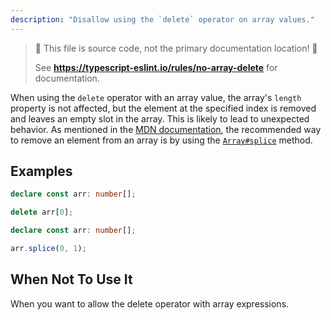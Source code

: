 ```yaml
---
description: "Disallow using the `delete` operator on array values."
---
```



> 🛑 This file is source code, not the primary documentation location! 🛑
>
> See **https://typescript-eslint.io/rules/no-array-delete** for documentation.

When using the `delete` operator with an array value, the array's `length` property is not affected,
but the element at the specified index is removed and leaves an empty slot in the array.
This is likely to lead to unexpected behavior. As mentioned in the
[MDN documentation](https://developer.mozilla.org/en-US/docs/Web/JavaScript/Reference/Operators/delete#deleting_array_elements),
the recommended way to remove an element from an array is by using the
[`Array#splice`](https://developer.mozilla.org/en-US/docs/Web/JavaScript/Reference/Global_Objects/Array/splice) method.

## Examples

<Tabs>
<TabItem value="❌ Incorrect">

```ts
declare const arr: number[];

delete arr[0];
```

</TabItem>
<TabItem value="✅ Correct">

```ts
declare const arr: number[];

arr.splice(0, 1);
```

</TabItem>
</Tabs>

## When Not To Use It

When you want to allow the delete operator with array expressions.
